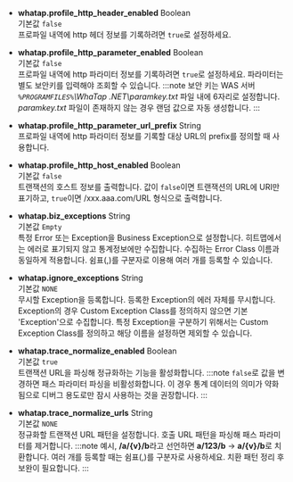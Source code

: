 * **whatap.profile_http_header_enabled** <span class='type'>Boolean</span><br/>기본값 `false`<br/>
프로파일 내역에 http 헤더 정보를 기록하려면 `true`로 설정하세요.

* **whatap.profile_http_parameter_enabled** <span class='type'>Boolean</span><br/>기본값 `false`<br/>
    프로파일 내역에 http 파라미터 정보를 기록하려면 `true`로 설정하세요. 파라미터는 별도 보안키를 입력해야 조회할 수 있습니다.
:::note
보안 키는 WAS 서버 *`%PROGRAMFILES%`\WhaTap .NET\paramkey.txt* 파일 내에 6자리로 설정합니다. *paramkey.txt* 파일이 존재하지 않는 경우 랜덤 값으로 자동 생성합니다.
:::

* **whatap.profile_http_parameter_url_prefix** <span class='type'>String</span><br/>
프로파일 내역에 http 파라미터 정보를 기록할 대상 URL의 prefix를 정의할 때 사용합니다.

* **whatap.profile_http_host_enabled** <span class='type'>Boolean</span><br/>기본값 `false`<br/>
트랜잭션의 호스트 정보를 출력합니다. 값이 `false`이면 트랜잭션의 URL에 URI만 표기하고, `true`이면 /xxx.aaa.com/URL 형식으로 출력합니다.

* **whatap.biz_exceptions** <span class='type'>String</span><br/>기본값 `Empty`<br/>
특정 Error 또는 Exception을 Business Exception으로 설정합니다. 히트맵에서는 에러로 표기되지 않고 통계정보에만 수집합니다. 수집하는 Error Class 이름과 동일하게 적용합니다. 쉼표(,)를 구분자로 이용해 여러 개를 등록할 수 있습니다.

* **whatap.ignore_exceptions** <span class='type'>String</span><br/>기본값 `NONE`<br/>
무시할 Exception을 등록합니다. 등록한 Exception의 에러 자체를 무시합니다.<br/>
Exception의 경우 Custom Exception Class를 정의하지 않으면 기본 'Exception'으로 수집합니다. 특정 Exception을 구분하기 위해서는 Custom Exception Class를 정의하고 해당 이름을 설정하면 제외할 수 있습니다.

* **whatap.trace_normalize_enabled** <span class='type'>Boolean</span><br/>기본값 `true`<br/>
    트랜잭션 URL을 파싱해 정규화하는 기능을 활성화합니다.
:::note
`false`로 값을 변경하면 패스 파라미터 파싱을 비활성화합니다. 이 경우 통계 데이터의 의미가 약화됨으로 디버그 용도로만 잠시 사용하는 것을 권장합니다.
:::

* **whatap.trace_normalize_urls** <span class='type'>String</span><br/>기본값 `NONE`<br/>
    정규화할 트랜잭션 URL 패턴을 설정합니다. 호출 URL 패턴을 파싱해 패스 파라미터를 제거합니다.
:::note
예시, **/a/{v}/b**라고 선언하면 **a/123/b** → **a/{v}/b**로 치환합니다. 여러 개를 등록할 때는 쉼표(,)를 구분자로 사용하세요. 치환 패턴 정리 후 보완이 필요합니다.
:::